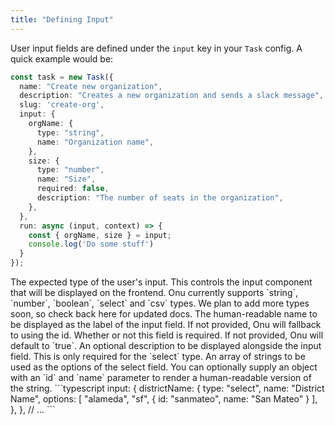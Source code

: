 ```yaml
---
title: "Defining Input"
---
```


User input fields are defined under the `input` key in your `Task` config. A quick
example would be:

```typescript
const task = new Task({
  name: "Create new organization",
  description: "Creates a new organization and sends a slack message",
  slug: 'create-org',
  input: {
    orgName: {
      type: "string",
      name: "Organization name",
    },
    size: {
      type: "number",
      name: "Size",
      required: false,
      description: "The number of seats in the organization",
    },
  },
  run: async (input, context) => {
    const { orgName, size } = input;
    console.log('Do some stuff')
  }
});
```

<ResponseField name="type" required type="string">
The expected type of the user's input. 
This controls the input component that will be displayed on the frontend. 
Onu currently supports `string`, `number`, `boolean`, `select` and `csv` types. 
We plan to add more types soon, so check back here for updated docs.
</ResponseField>

<ResponseField name="name" type="string">
The human-readable name to be displayed as the label of the input field. 
If not provided, Onu will fallback to using the id.
</ResponseField>

<ResponseField name="required" type="boolean">
Whether or not this field is required. If not provided, Onu will default to `true`.
</ResponseField>

<ResponseField name="description" type="string">
An optional description to be displayed alongside the input field.
</ResponseField>

<ResponseField name="options" type="Option[]">
This is only required for the `select` type. 
An array of strings to be used as the options of the select field. 
You can optionally supply an object with an `id` and `name` parameter to render a human-readable version of the string. 
```typescript
input: {
    districtName: {
      type: "select",
      name: "District Name",
      options: [
        "alameda",
        "sf",
        { 
          id: "sanmateo",
          name: "San Mateo"
        }
      ],
    },
  },
// ...
```
</ResponseField>



